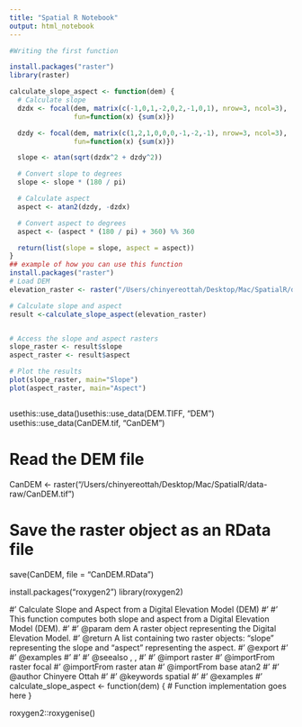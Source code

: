 ```yaml
---
title: "Spatial R Notebook"
output: html_notebook
---
```



```r
#Writing the first function

install.packages("raster")
library(raster)

calculate_slope_aspect <- function(dem) {
  # Calculate slope
  dzdx <- focal(dem, matrix(c(-1,0,1,-2,0,2,-1,0,1), nrow=3, ncol=3),
                fun=function(x) {sum(x)})

  dzdy <- focal(dem, matrix(c(1,2,1,0,0,0,-1,-2,-1), nrow=3, ncol=3),
                fun=function(x) {sum(x)})

  slope <- atan(sqrt(dzdx^2 + dzdy^2))

  # Convert slope to degrees
  slope <- slope * (180 / pi)

  # Calculate aspect
  aspect <- atan2(dzdy, -dzdx)

  # Convert aspect to degrees
  aspect <- (aspect * (180 / pi) + 360) %% 360

  return(list(slope = slope, aspect = aspect))
}
## example of how you can use this function
install.packages("raster")
# Load DEM
elevation_raster <- raster("/Users/chinyereottah/Desktop/Mac/SpatialR/data-raw/CanDEM.tif")

# Calculate slope and aspect
result <-calculate_slope_aspect(elevation_raster)


# Access the slope and aspect rasters
slope_raster <- result$slope
aspect_raster <- result$aspect

# Plot the results
plot(slope_raster, main="Slope")
plot(aspect_raster, main="Aspect")



```

usethis::use_data()usethis::use_data(DEM.TIFF, "DEM")
usethis::use_data(CanDEM.tif, "CanDEM")

# Read the DEM file
CanDEM <- raster("/Users/chinyereottah/Desktop/Mac/SpatialR/data-raw/CanDEM.tif")

# Save the raster object as an RData file
save(CanDEM, file = "CanDEM.RData")

install.packages("roxygen2")
library(roxygen2)

#' Calculate Slope and Aspect from a Digital Elevation Model (DEM)
#'
#' This function computes both slope and aspect from a Digital Elevation Model (DEM).
#'
#' @param dem A raster object representing the Digital Elevation Model.
#' @return A list containing two raster objects: "slope" representing the slope and "aspect" representing the aspect.
#' @export
#'
#' @examples
#' \dontrun{
#' # Example usage
#' elevation_raster <- raster("/Users/chinyereottah/Desktop/Mac/SpatialR/data-raw/CanDEM.tif")
#' result <- calculate_slope_aspect(elevation_raster)
#' slope_raster <- result$slope
#' aspect_raster <- result$aspect
#' plot(slope_raster, main="Slope")
#' plot(aspect_raster, main="Aspect")
#' }
#'
#' @seealso \code{\link[raster]{focal}}, \code{\link[raster]{atan}}, \code{\link[base]{atan2}}
#'
#' @import raster
#' @importFrom raster focal
#' @importFrom raster atan
#' @importFrom base atan2
#'
#' @author Chinyere Ottah
#'
#' @keywords spatial
#'
#' @examples
#' \dontrun{
#' # Example usage
#' elevation_raster <- raster("/Users/chinyereottah/Desktop/Mac/SpatialR/data-raw/CanDEM.tif")
#' result <- calculate_slope_aspect(elevation_raster)
#' slope_raster <- result$slope
#' aspect_raster <- result$aspect
#' plot(slope_raster, main="Slope")
#' plot(aspect_raster, main="Aspect")
#' }
calculate_slope_aspect <- function(dem) {
  # Function implementation goes here
}

roxygen2::roxygenise()

